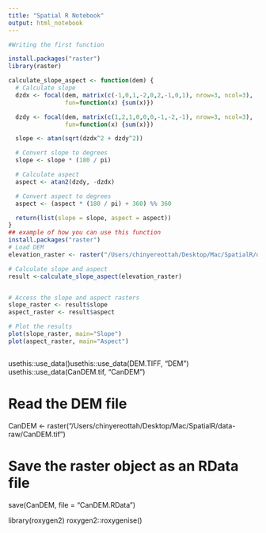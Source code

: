 ```yaml
---
title: "Spatial R Notebook"
output: html_notebook
---
```



```r
#Writing the first function

install.packages("raster")
library(raster)

calculate_slope_aspect <- function(dem) {
  # Calculate slope
  dzdx <- focal(dem, matrix(c(-1,0,1,-2,0,2,-1,0,1), nrow=3, ncol=3),
                fun=function(x) {sum(x)})

  dzdy <- focal(dem, matrix(c(1,2,1,0,0,0,-1,-2,-1), nrow=3, ncol=3),
                fun=function(x) {sum(x)})

  slope <- atan(sqrt(dzdx^2 + dzdy^2))

  # Convert slope to degrees
  slope <- slope * (180 / pi)

  # Calculate aspect
  aspect <- atan2(dzdy, -dzdx)

  # Convert aspect to degrees
  aspect <- (aspect * (180 / pi) + 360) %% 360

  return(list(slope = slope, aspect = aspect))
}
## example of how you can use this function
install.packages("raster")
# Load DEM
elevation_raster <- raster("/Users/chinyereottah/Desktop/Mac/SpatialR/data-raw/CanDEM.tif")

# Calculate slope and aspect
result <-calculate_slope_aspect(elevation_raster)


# Access the slope and aspect rasters
slope_raster <- result$slope
aspect_raster <- result$aspect

# Plot the results
plot(slope_raster, main="Slope")
plot(aspect_raster, main="Aspect")



```

usethis::use_data()usethis::use_data(DEM.TIFF, "DEM")
usethis::use_data(CanDEM.tif, "CanDEM")

# Read the DEM file
CanDEM <- raster("/Users/chinyereottah/Desktop/Mac/SpatialR/data-raw/CanDEM.tif")

# Save the raster object as an RData file
save(CanDEM, file = "CanDEM.RData")


library(roxygen2)
roxygen2::roxygenise()
